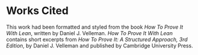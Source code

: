 # Works Cited {.unnumbered}

This work had been formatted and styled from the book *How To Prove It With Lean*, written by Daniel J. Velleman. *How To Prove It With Lean* contains short excerpts from *How To Prove It: A Structured Approach, 3rd Edition*, by Daniel J. Velleman and published by Cambridge University Press.

| 
| 

::: {#refs}
:::
